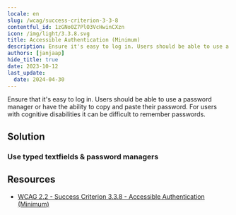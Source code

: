 ```yaml
---
locale: en
slug: /wcag/success-criterion-3-3-8
contentful_id: 1zGNo0Z7PlO3VcHwinCXzn
icon: /img/light/3.3.8.svg
title: Accessible Authentication (Minimum)
description: Ensure it's easy to log in. Users should be able to use a password manager or have the ability to copy and paste their password. For users with cognitive disabilities, it can be difficult to remember passwords.
authors: [janjaap]
hide_title: true
date: 2023-10-12
last_update:
  date: 2024-04-30
---
```


<Hero
  title="Accessible Authentication (Minimum)"
  image="/img/light/3.3.8.svg"
  alt="WCAG 3.3.8 - Logo"
  prefix="Success Criterion 3.3.8"
  suffix="Level AA"
/>

Ensure that it's easy to log in. Users should be able to use a password manager or have the ability to copy and paste their password. For users with cognitive disabilities it can be difficult to remember passwords.

## Solution

### Use typed textfields & password managers

<CodeSample id="accessible-authentication" locale="en"/>

## Resources

- [WCAG 2.2 - Success Criterion 3.3.8 - Accessible Authentication (Minimum)](https://www.w3.org/TR/WCAG22/#accessible-authentication-minimum)
